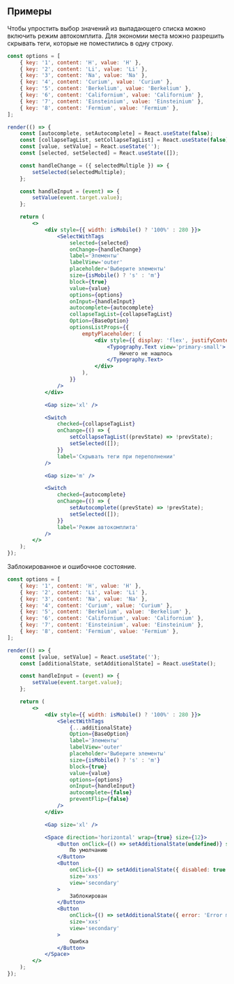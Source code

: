 ## Примеры

Чтобы упростить выбор значений из выпадающего списка можно включить режим автокомплита.
Для экономии места можно разрешить скрывать теги, которые не поместились в одну строку.

```jsx live mobileHeight={640}
const options = [
    { key: '1', content: 'H', value: 'H' },
    { key: '2', content: 'Li', value: 'Li' },
    { key: '3', content: 'Na', value: 'Na' },
    { key: '4', content: 'Curium', value: 'Curium' },
    { key: '5', content: 'Berkelium', value: 'Berkelium' },
    { key: '6', content: 'Californium', value: 'Californium' },
    { key: '7', content: 'Einsteinium', value: 'Einsteinium' },
    { key: '8', content: 'Fermium', value: 'Fermium' },
];

render(() => {
    const [autocomplete, setAutocomplete] = React.useState(false);
    const [collapseTagList, setCollapseTagList] = React.useState(false);
    const [value, setValue] = React.useState('');
    const [selected, setSelected] = React.useState([]);

    const handleChange = ({ selectedMultiple }) => {
        setSelected(selectedMultiple);
    };

    const handleInput = (event) => {
        setValue(event.target.value);
    };

    return (
        <>
            <div style={{ width: isMobile() ? '100%' : 280 }}>
                <SelectWithTags
                    selected={selected}
                    onChange={handleChange}
                    label='Элементы'
                    labelView='outer'
                    placeholder='Выберите элементы'
                    size={isMobile() ? 's' : 'm'}
                    block={true}
                    value={value}
                    options={options}
                    onInput={handleInput}
                    autocomplete={autocomplete}
                    collapseTagList={collapseTagList}
                    Option={BaseOption}
                    optionsListProps={{
                        emptyPlaceholder: (
                            <div style={{ display: 'flex', justifyContent: 'center' }}>
                                <Typography.Text view='primary-small'>
                                    Ничего не нашлось
                                </Typography.Text>
                            </div>
                        ),
                    }}
                />
            </div>

            <Gap size='xl' />

            <Switch
                checked={collapseTagList}
                onChange={() => {
                    setCollapseTagList((prevState) => !prevState);
                    setSelected([]);
                }}
                label='Скрывать теги при переполнении'
            />

            <Gap size='m' />

            <Switch
                checked={autocomplete}
                onChange={() => {
                    setAutocomplete((prevState) => !prevState);
                    setSelected([]);
                }}
                label='Режим автокомплита'
            />
        </>
    );
});
```

Заблокированное и ошибочное состояние.

```jsx live mobileHeight={640}
const options = [
    { key: '1', content: 'H', value: 'H' },
    { key: '2', content: 'Li', value: 'Li' },
    { key: '3', content: 'Na', value: 'Na' },
    { key: '4', content: 'Curium', value: 'Curium' },
    { key: '5', content: 'Berkelium', value: 'Berkelium' },
    { key: '6', content: 'Californium', value: 'Californium' },
    { key: '7', content: 'Einsteinium', value: 'Einsteinium' },
    { key: '8', content: 'Fermium', value: 'Fermium' },
];

render(() => {
    const [value, setValue] = React.useState('');
    const [additionalState, setAdditionalState] = React.useState();

    const handleInput = (event) => {
        setValue(event.target.value);
    };

    return (
        <>
            <div style={{ width: isMobile() ? '100%' : 280 }}>
                <SelectWithTags
                    {...additionalState}
                    Option={BaseOption}
                    label='Элементы'
                    labelView='outer'
                    placeholder='Выберите элементы'
                    size={isMobile() ? 's' : 'm'}
                    block={true}
                    value={value}
                    options={options}
                    onInput={handleInput}
                    autocomplete={false}
                    preventFlip={false}
                />
            </div>

            <Gap size='xl' />

            <Space direction='horizontal' wrap={true} size={12}>
                <Button onClick={() => setAdditionalState(undefined)} size='xxs' view='secondary'>
                    По умолчанию
                </Button>
                <Button
                    onClick={() => setAdditionalState({ disabled: true })}
                    size='xxs'
                    view='secondary'
                >
                    Заблокирован
                </Button>
                <Button
                    onClick={() => setAdditionalState({ error: 'Error message' })}
                    size='xxs'
                    view='secondary'
                >
                    Ошибка
                </Button>
            </Space>
        </>
    );
});
```
